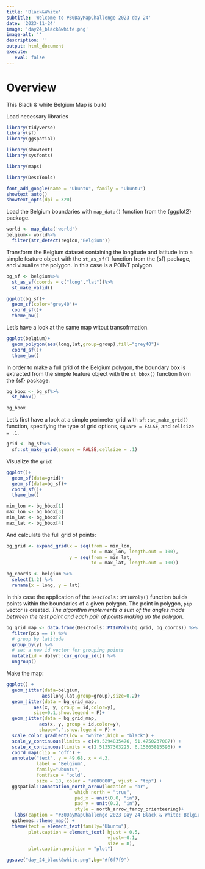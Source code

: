 ```yaml
---
title: 'Black&White'
subtitle: 'Welcome to #30DayMapChallenge 2023 day 24'
date: '2023-11-24'
image: 'day24_black&white.png'
image-alt: ''
description: ''
output: html_document
execute: 
   eval: false
---
```



# Overview

This Black & white Belgium Map is build 

Load necessary libraries
```r
library(tidyverse)
library(sf)
library(ggspatial)
```


```r
library(showtext)
library(sysfonts)
```


```r
library(maps)

library(DescTools)

```


```r
font_add_google(name = "Ubuntu", family = "Ubuntu")
showtext_auto()
showtext_opts(dpi = 320)
```


Load the Belgium boundaries with  `map_data()` function from the {ggplot2} package.

```r
world <- map_data('world')
belgium<- world%>%
  filter(str_detect(region,"Belgium"))
```

Transform the Belgium dataset containing the longitude and latitude into a simple feature object with the `st_as_sf()` function from the {sf} package, and visualize the polygon. In this case is a POINT polygon.
```r
bg_sf <- belgium%>%
  st_as_sf(coords = c("long","lat"))%>%
  st_make_valid()
```


```r
ggplot(bg_sf)+
  geom_sf(color="grey40")+
  coord_sf()+
  theme_bw()
```



Let's have a look at the same map witout transofrmation.
```r
ggplot(belgium)+
  geom_polygon(aes(long,lat,group=group),fill="grey40")+
  coord_sf()+
  theme_bw()
```


In order to make a full grid of the Belgium polygon, the boundary box is extracted from the simple feature object with the `st_bbox()` function from the {sf} package.
```r
bg_bbox <- bg_sf%>%
  st_bbox()

bg_bbox
```

Let's first have a look at a simple perimeter grid with `sf::st_make_grid()` function, specifying the type of grid options, `square = FALSE`, and `cellsize = .1`.
```r
grid <- bg_sf%>%
  sf::st_make_grid(square = FALSE,cellsize = .1)
```

Visualize the `grid`:
```r
ggplot()+
  geom_sf(data=grid)+
  geom_sf(data=bg_sf)+
  coord_sf()+
  theme_bw()
```

```r
min_lon <- bg_bbox[1]
max_lon <- bg_bbox[3]
min_lat <- bg_bbox[2]
max_lat <- bg_bbox[4]
```

And calculate the full grid of points:
```r
bg_grid <- expand_grid(x = seq(from = min_lon, 
                               to = max_lon, length.out = 100),
                       y = seq(from = min_lat, 
                               to = max_lat, length.out = 100))
```


```r
bg_coords <- belgium %>% 
  select(1:2) %>% 
  rename(x = long, y = lat)
```

In this case the application of the `DescTools::PtInPoly()` function builds points within the boundaries of a given polygon. The point in polygon, `pip` vector is created. *The algorithm implements a sum of the angles made between the test point and each pair of points making up the polygon.*
```r
bg_grid_map <- data.frame(DescTools::PtInPoly(bg_grid, bg_coords)) %>% 
  filter(pip == 1) %>% 
  # group by latitude
  group_by(y) %>% 
  # set a new id vector for grouping points
  mutate(id = dplyr::cur_group_id()) %>%
  ungroup()
```


Make the map:
```r
ggplot() +
  geom_jitter(data=belgium,
             aes(long,lat,group=group),size=0.2)+
  geom_jitter(data = bg_grid_map, 
          aes(x, y, group = id,color=y), 
          size=0.1,show.legend = F)+
  geom_jitter(data = bg_grid_map, 
            aes(x, y, group = id,color=y), 
            shape=".",show.legend = F) +
  scale_color_gradient(low = "white",high = "black") +
  scale_y_continuous(limits = c(49.5294835476, 51.4750237087)) +
  scale_x_continuous(limits = c(2.51357303225, 6.15665815596)) +
  coord_map(clip = "off") +
  annotate("text", y = 49.68, x = 4.3, 
           label = "Belgium", 
           family="Ubuntu",
           fontface = "bold", 
           size = 18, color = "#000000", vjust = "top") +
  ggspatial::annotation_north_arrow(location = "br", 
                         which_north = "true", 
                         pad_x = unit(0.0, "in"), 
                         pad_y = unit(0.2, "in"),
                         style = north_arrow_fancy_orienteering)+
   labs(caption = "#30DayMapChallenge 2023 Day 24 Black & White: Belgium\nDataSource: {ggplot2} | Map: @fgazzelloni")+
  ggthemes::theme_map() +
  theme(text = element_text(family="Ubuntu"),
        plot.caption = element_text( hjust = 0.5, 
                                     vjust=-0.1,
                                     size = 8),
        plot.caption.position = "plot")
```


```r
ggsave("day_24_black&white.png",bg="#f6f7f9")
```

